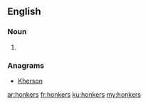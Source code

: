 ==English==

===Noun===
{{head|en}}

# {{plural of|honker}}

===Anagrams===
* [[Kherson#English|Kherson]]

[[ar:honkers]]
[[fr:honkers]]
[[ku:honkers]]
[[my:honkers]]